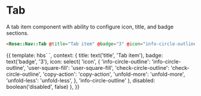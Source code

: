 
<Meta title="Rose|Nav|Tab" component="Tab" />

# Tab

A tab item component with ability to configure icon, title, and badge sections.

```html
<Rose::Nav::Tab @title="Tab item" @badge="3" @icon="info-circle-outline" @disabled={{false}} />
```

<Preview>
  <Story name="Basic">{{
    template: hbs`
    <Rose::Nav::Tab
      @title={{title}}
      @badge={{badge}}
      @icon={{icon}}
      @disabled={{disabled}}
    />`,
    context: {
      title: text('title', 'Tab item'),
      badge: text('badge', '3'),
      icon: select(
        'icon',
        {
          'info-circle-outline': 'info-circle-outline',
          'user-square-fill': 'user-square-fill',
          'check-circle-outline': 'check-circle-outline',
          'copy-action': 'copy-action',
          'unfold-more': 'unfold-more',
          'unfold-less': 'unfold-less',
        },
        'info-circle-outline'
      ),
      disabled: boolean('disabled', false)
    },
  }}</Story>
</Preview>
